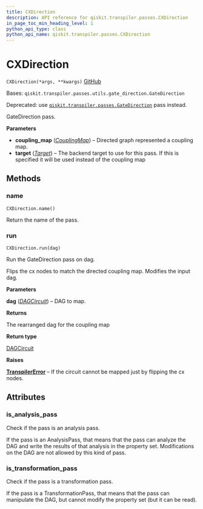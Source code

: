 ```yaml
---
title: CXDirection
description: API reference for qiskit.transpiler.passes.CXDirection
in_page_toc_min_heading_level: 1
python_api_type: class
python_api_name: qiskit.transpiler.passes.CXDirection
---
```


# CXDirection

<span id="qiskit.transpiler.passes.CXDirection" />

`CXDirection(*args, **kwargs)` [GitHub](https://github.com/qiskit/qiskit/tree/stable/0.20/qiskit/transpiler/passes/utils/cx_direction.py "view source code")

Bases: `qiskit.transpiler.passes.utils.gate_direction.GateDirection`

Deprecated: use [`qiskit.transpiler.passes.GateDirection`](qiskit.transpiler.passes.GateDirection "qiskit.transpiler.passes.GateDirection") pass instead.

GateDirection pass.

**Parameters**

*   **coupling\_map** ([*CouplingMap*](qiskit.transpiler.CouplingMap "qiskit.transpiler.CouplingMap")) – Directed graph represented a coupling map.
*   **target** ([*Target*](qiskit.transpiler.Target "qiskit.transpiler.Target")) – The backend target to use for this pass. If this is specified it will be used instead of the coupling map

## Methods

### name

<span id="qiskit.transpiler.passes.CXDirection.name" />

`CXDirection.name()`

Return the name of the pass.

### run

<span id="qiskit.transpiler.passes.CXDirection.run" />

`CXDirection.run(dag)`

Run the GateDirection pass on dag.

Flips the cx nodes to match the directed coupling map. Modifies the input dag.

**Parameters**

**dag** ([*DAGCircuit*](qiskit.dagcircuit.DAGCircuit "qiskit.dagcircuit.DAGCircuit")) – DAG to map.

**Returns**

The rearranged dag for the coupling map

**Return type**

[DAGCircuit](qiskit.dagcircuit.DAGCircuit "qiskit.dagcircuit.DAGCircuit")

**Raises**

[**TranspilerError**](qiskit.transpiler.TranspilerError "qiskit.transpiler.TranspilerError") – If the circuit cannot be mapped just by flipping the cx nodes.

## Attributes

<span id="qiskit.transpiler.passes.CXDirection.is_analysis_pass" />

### is\_analysis\_pass

Check if the pass is an analysis pass.

If the pass is an AnalysisPass, that means that the pass can analyze the DAG and write the results of that analysis in the property set. Modifications on the DAG are not allowed by this kind of pass.

<span id="qiskit.transpiler.passes.CXDirection.is_transformation_pass" />

### is\_transformation\_pass

Check if the pass is a transformation pass.

If the pass is a TransformationPass, that means that the pass can manipulate the DAG, but cannot modify the property set (but it can be read).

